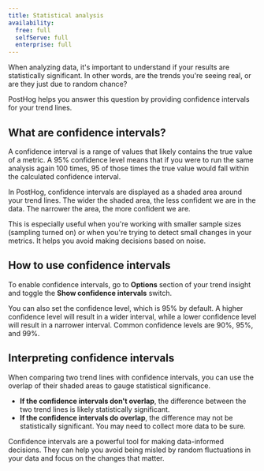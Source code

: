 ```yaml
---
title: Statistical analysis
availability:
  free: full
  selfServe: full
  enterprise: full
---
```




When analyzing data, it's important to understand if your results are statistically significant. In other words, are the trends you're seeing real, or are they just due to random chance?

PostHog helps you answer this question by providing confidence intervals for your trend lines.

## What are confidence intervals?

A <Link to='https://en.wikipedia.org/wiki/Confidence_interval' external>confidence interval</Link> is a range of values that likely contains the true value of a metric. A 95% confidence level means that if you were to run the same analysis again 100 times, 95 of those times the true value would fall within the calculated confidence interval.

In PostHog, confidence intervals are displayed as a shaded area around your trend lines. The wider the shaded area, the less confident we are in the data. The narrower the area, the more confident we are.

<ProductScreenshot
    imageLight={confidenceLight}
    imageDark={confidenceDark}
    alt="Confidence intervals on a line chart"
/>

This is especially useful when you're working with smaller sample sizes (sampling turned on) or when you're trying to detect small changes in your metrics. It helps you avoid making decisions based on noise.

## How to use confidence intervals

To enable confidence intervals, go to **Options** section of your trend insight and toggle the **Show confidence intervals** switch.

<ProductScreenshot
    imageLight={confidenceSettingsLight}
    imageDark={confidenceSettingsDark}
    alt="Confidence interval settings"
/>

You can also set the <Link to='https://www.statisticshowto.com/probability-and-statistics/statistics-definitions/confidence-level/' external>confidence level</Link>, which is 95% by default. A higher confidence level will result in a wider interval, while a lower confidence level will result in a narrower interval. Common confidence levels are 90%, 95%, and 99%.

## Interpreting confidence intervals

When comparing two trend lines with confidence intervals, you can use the overlap of their shaded areas to gauge statistical significance.

-   **If the confidence intervals don't overlap**, the difference between the two trend lines is likely statistically significant.
-   **If the confidence intervals do overlap**, the difference may not be statistically significant. You may need to collect more data to be sure.

Confidence intervals are a powerful tool for making data-informed decisions. They can help you avoid being misled by random fluctuations in your data and focus on the changes that matter.

